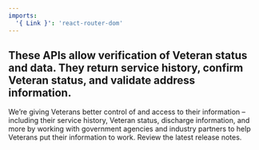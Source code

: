 ```yaml
---
imports:
  '{ Link }': 'react-router-dom'
---
```


## These APIs allow verification of Veteran status and data. They return service history, confirm Veteran status, and validate address information. 

We’re giving Veterans better control of and access to their information – including their service history, Veteran status, discharge information, and more by working with government agencies and industry partners to help Veterans put their information to work. <Link to="/release-notes/verification">Review the latest release notes</Link>.
